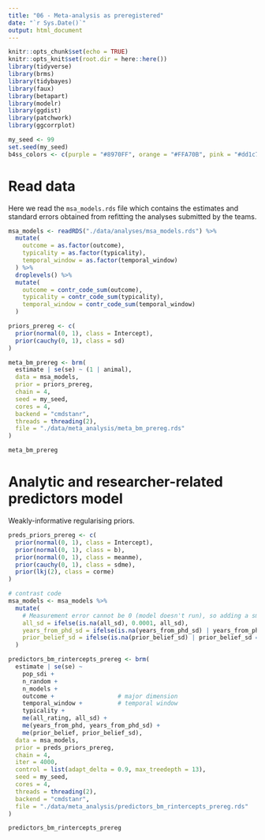 ```yaml
---
title: "06 - Meta-analysis as preregistered"
date: "`r Sys.Date()`"
output: html_document
---
```


```r
knitr::opts_chunk$set(echo = TRUE)
knitr::opts_knit$set(root.dir = here::here())
library(tidyverse)
library(brms)
library(tidybayes)
library(faux)
library(betapart)
library(modelr)
library(ggdist)
library(patchwork)
library(ggcorrplot)

my_seed <- 99
set.seed(my_seed)
b4ss_colors <- c(purple = "#8970FF", orange = "#FFA70B", pink = "#dd1c77")
```

# Read data

Here we read the `msa_models.rds` file which contains the estimates and standard errors obtained from refitting the analyses submitted by the teams.

```r
msa_models <- readRDS("./data/analyses/msa_models.rds") %>%
  mutate(
    outcome = as.factor(outcome),
    typicality = as.factor(typicality),
    temporal_window = as.factor(temporal_window)
  ) %>%
  droplevels() %>%
  mutate(
    outcome = contr_code_sum(outcome),
    typicality = contr_code_sum(typicality),
    temporal_window = contr_code_sum(temporal_window)
  )
```

```r
priors_prereg <- c(
  prior(normal(0, 1), class = Intercept),
  prior(cauchy(0, 1), class = sd)
)

meta_bm_prereg <- brm(
  estimate | se(se) ~ (1 | animal),
  data = msa_models,
  prior = priors_prereg,
  chain = 4,
  seed = my_seed,
  cores = 4,
  backend = "cmdstanr",
  threads = threading(2),
  file = "./data/meta_analysis/meta_bm_prereg.rds"
)
```

```r
meta_bm_prereg
```

# Analytic and researcher-related predictors model

Weakly-informative regularising priors.

```r
preds_priors_prereg <- c(
  prior(normal(0, 1), class = Intercept),
  prior(normal(0, 1), class = b),
  prior(normal(0, 1), class = meanme),
  prior(cauchy(0, 1), class = sdme),
  prior(lkj(2), class = corme)
)
```

```r
# contrast code
msa_models <- msa_models %>% 
  mutate(
    # Measurement error cannot be 0 (model doesn't run), so adding a small number to it.
    all_sd = ifelse(is.na(all_sd), 0.0001, all_sd),
    years_from_phd_sd = ifelse(is.na(years_from_phd_sd) | years_from_phd_sd == 0, 0.0001, years_from_phd_sd),
    prior_belief_sd = ifelse(is.na(prior_belief_sd) | prior_belief_sd == 0, 0.0001, prior_belief_sd)
  ) 

predictors_bm_rintercepts_prereg <- brm(
  estimate | se(se) ~
    pop_sdi +
    n_random +
    n_models +
    outcome +                  # major dimension
    temporal_window +          # temporal window
    typicality +
    me(all_rating, all_sd) +
    me(years_from_phd, years_from_phd_sd) +
    me(prior_belief, prior_belief_sd),
  data = msa_models,
  prior = preds_priors_prereg,
  chain = 4,
  iter = 4000,
  control = list(adapt_delta = 0.9, max_treedepth = 13),
  seed = my_seed,
  cores = 4,
  threads = threading(2),
  backend = "cmdstanr",
  file = "./data/meta_analysis/predictors_bm_rintercepts_prereg.rds"
)

predictors_bm_rintercepts_prereg
```
